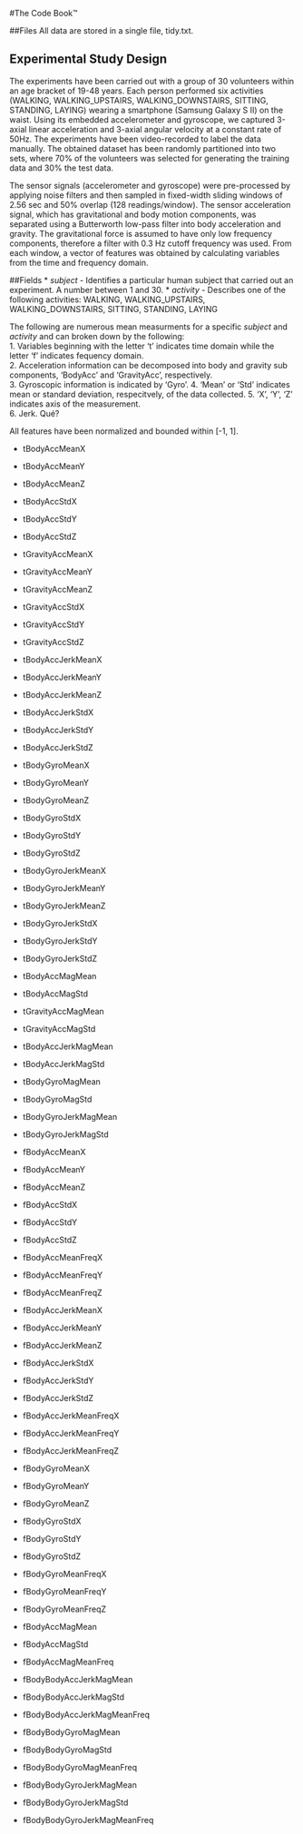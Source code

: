#The Code Book™

##Files
All data are stored in a single file, tidy.txt.  

## Experimental Study Design
The experiments have been carried out with a group of 30 volunteers within an age bracket of 19-48 years. Each person performed six activities (WALKING, WALKING_UPSTAIRS, WALKING_DOWNSTAIRS, SITTING, STANDING, LAYING) wearing a smartphone (Samsung Galaxy S II) on the waist. Using its embedded accelerometer and gyroscope, we captured 3-axial linear acceleration and 3-axial angular velocity at a constant rate of 50Hz. The experiments have been video-recorded to label the data manually. The obtained dataset has been randomly partitioned into two sets, where 70% of the volunteers was selected for generating the training data and 30% the test data. 

The sensor signals (accelerometer and gyroscope) were pre-processed by applying noise filters and then sampled in fixed-width sliding windows of 2.56 sec and 50% overlap (128 readings/window). The sensor acceleration signal, which has gravitational and body motion components, was separated using a Butterworth low-pass filter into body acceleration and gravity. The gravitational force is assumed to have only low frequency components, therefore a filter with 0.3 Hz cutoff frequency was used. From each window, a vector of features was obtained by calculating variables from the time and frequency domain. 

##Fields
* *subject* - Identifies a particular human subject that carried out an experiment.  A number between 1 and 30.
* *activity* - Describes one of the following activities: WALKING, WALKING_UPSTAIRS, WALKING_DOWNSTAIRS, SITTING, STANDING, LAYING

The following are numerous mean measurments for a specific *subject* and *activity* and can broken down by the following:  
1. Variables beginning with the letter 't' indicates time domain while the letter 'f' indicates fequency domain.  
2. Acceleration information can be decomposed into body and gravity sub components, 'BodyAcc' and 'GravityAcc', respectively.  
3. Gyroscopic information is indicated by 'Gyro'.
4. 'Mean' or 'Std' indicates mean or standard deviation, respecitvely, of the data collected.
5. 'X', 'Y', 'Z' indicates axis of the measurement.  
6. Jerk.  Qué?

All features have been normalized and bounded within [-1, 1].

* tBodyAccMeanX 
* tBodyAccMeanY 
* tBodyAccMeanZ 

* tBodyAccStdX 
* tBodyAccStdY 
* tBodyAccStdZ 

* tGravityAccMeanX 
* tGravityAccMeanY 
* tGravityAccMeanZ 

* tGravityAccStdX 
* tGravityAccStdY 
* tGravityAccStdZ 

* tBodyAccJerkMeanX 
* tBodyAccJerkMeanY 
* tBodyAccJerkMeanZ 

* tBodyAccJerkStdX 
* tBodyAccJerkStdY 
* tBodyAccJerkStdZ 

* tBodyGyroMeanX 
* tBodyGyroMeanY 
* tBodyGyroMeanZ 

* tBodyGyroStdX 
* tBodyGyroStdY 
* tBodyGyroStdZ 

* tBodyGyroJerkMeanX 
* tBodyGyroJerkMeanY 
* tBodyGyroJerkMeanZ 

* tBodyGyroJerkStdX 
* tBodyGyroJerkStdY 
* tBodyGyroJerkStdZ 

* tBodyAccMagMean 
* tBodyAccMagStd 

* tGravityAccMagMean 
* tGravityAccMagStd 

* tBodyAccJerkMagMean 
* tBodyAccJerkMagStd 

* tBodyGyroMagMean 
* tBodyGyroMagStd 

* tBodyGyroJerkMagMean 
* tBodyGyroJerkMagStd 

* fBodyAccMeanX 
* fBodyAccMeanY 
* fBodyAccMeanZ
 
* fBodyAccStdX 
* fBodyAccStdY 
* fBodyAccStdZ 

* fBodyAccMeanFreqX 
* fBodyAccMeanFreqY 
* fBodyAccMeanFreqZ 

* fBodyAccJerkMeanX 
* fBodyAccJerkMeanY 
* fBodyAccJerkMeanZ 

* fBodyAccJerkStdX 
* fBodyAccJerkStdY 
* fBodyAccJerkStdZ 

* fBodyAccJerkMeanFreqX 
* fBodyAccJerkMeanFreqY 
* fBodyAccJerkMeanFreqZ 

* fBodyGyroMeanX 
* fBodyGyroMeanY 
* fBodyGyroMeanZ 

* fBodyGyroStdX 
* fBodyGyroStdY 
* fBodyGyroStdZ 

* fBodyGyroMeanFreqX 
* fBodyGyroMeanFreqY 
* fBodyGyroMeanFreqZ 

* fBodyAccMagMean 
* fBodyAccMagStd 
* fBodyAccMagMeanFreq 

* fBodyBodyAccJerkMagMean 
* fBodyBodyAccJerkMagStd 
* fBodyBodyAccJerkMagMeanFreq
 
* fBodyBodyGyroMagMean 
* fBodyBodyGyroMagStd 
* fBodyBodyGyroMagMeanFreq
 
* fBodyBodyGyroJerkMagMean 
* fBodyBodyGyroJerkMagStd 
* fBodyBodyGyroJerkMagMeanFreq
